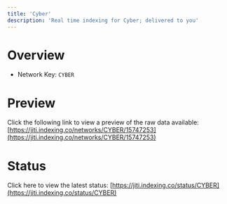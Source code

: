 ```yaml
---
title: 'Cyber'
description: 'Real time indexing for Cyber; delivered to you'
---
```


# Overview
- Network Key: `CYBER`

# Preview
Click the following link to view a preview of the raw data available: [https://jiti.indexing.co/networks/CYBER/15747253](https://jiti.indexing.co/networks/CYBER/15747253)

# Status
Click here to view the latest status: [https://jiti.indexing.co/status/CYBER](https://jiti.indexing.co/status/CYBER)
